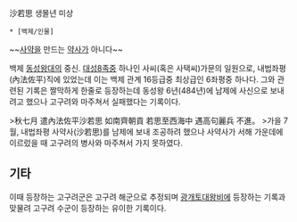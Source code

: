 沙若思
생몰년 미상

 * [백제/인물]

~~[[사약]]을 만드는 [[약사]]가 아니다~~

백제 [[동성왕]]대의 중신. [[대성8족]]중 하나인 사씨(혹은 사택씨)가문의 일원으로, 내법좌평(內法佐平)직에 있었는데 이는 백제 관계 16등급중 최상급인 6좌평중 하나다. 그와 관련된 기록은 짤막하게 한줄로 등장하는데 동성왕 6년(484년)에 남제에 사신으로 보내려고 했으나 고구려와 마주쳐서 실패했다는 기록이다.

>秋七月 遣內法佐平沙若思 如南齊朝貢 若思至西海中 遇高句麗兵 不進。
>가을 7월, 내법좌평 사약사(沙若思)를 남제에 보내 조공하려 했으나 사약사가 서해 가운데에 이르렀을 때 고구려의 병사와 마주쳐서 가지 못하였다.
　
== 기타 ==
이때 등장하는 고구려군은 고구려 해군으로 추정되며 [[광개토대왕비]]에 등장하는 기록과 맞물려 고구려 수군이 등장하는 유이한 기록이다.

